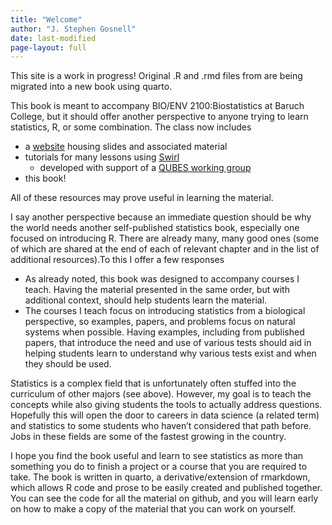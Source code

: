```yaml
---
title: "Welcome"
author: "J. Stephen Gosnell"
date: last-modified
page-layout: full
---
```


This site is a work in progress! Original .R and .rmd files from are
being 
migrated into a new book using quarto.

This book is meant to accompany BIO/ENV 2100:Biostatistics at Baruch College, but 
it should offer another perspective to anyone trying to learn statistics, R, or
some combination.  The class now includes 

* a [website](https://sites.google.com/view/biostats/home){target="_blank"} housing slides and associated material
* tutorials for many lessons using [Swirl](https://swirlstats.com/){target="_blank"}
    * developed with support of a [QUBES working group](https://qubeshub.org/community/groups/teaching_r_fmn){target="_blank"}
* this book!

All of these resources may prove useful in learning the material.

I say another perspective because an immediate question should be why the world
needs another self-published statistics book, especially one focused on introducing 
R. There are already many, many good ones (some of which are shared at the end of
each of relevant chapter and in the list of additional resources).To this I offer 
a few responses

* As already noted, this book was designed to accompany courses I teach. Having the 
material presented in the same order, but with additional context, should help
students learn the material.
* The courses I teach
focus on introducing statistics from 
a biological perspective, so examples, papers, and problems focus on natural 
systems when possible. Having examples, including from published papers, that introduce
the need and use of various tests should aid in helping students learn to understand
why various tests exist and when they should be used.


Statistics is a complex field that is unfortunately often stuffed into the 
curriculum of other majors (see above). However, my goal is to teach the concepts 
while also giving students the tools to actually address questions. Hopefully this
will open the door to careers in data science (a related term) and statistics to 
some students who haven't considered that path before. Jobs in these fields are
some of the fastest growing in the country.




I hope you find the book useful and learn to see statistics as more than
something you do to finish a project or a course that you are required to take.
The book is written in quarto, a derivative/extension of rmarkdown, which allows
R code and prose to be easily created and published together. You can see the 
code for all the material on github, and you will learn early on  how to make a 
copy of the material that you can work on yourself.







